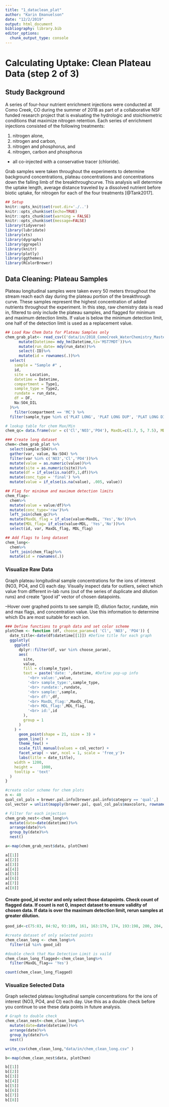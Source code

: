 ```yaml
---
title: "1_dataclean_plat"
author: "Karin Emanuelson"
date: "12/2/2019"
output: html_document
bibliography: library.bib
editor_options: 
  chunk_output_type: console
---
```

# Calculating Uptake: Clean Plateau Data (step 2 of 3)

## Study Background

A series of four-hour nutrient enrichment injections were conducted at Como Creek, CO during the summer of 2018 as part of a collaborative NSF funded research project that is evaluating the hydrologic and stoichiometric conditions that maximize nitrogen retention. Each series of enrichment injections consisted of the following treatments:

1. nitrogen alone, 
2. nitrogen and carbon, 
3. nitrogen and phosphorus, and 
4. nitrogen, carbon and phosphorus 
* all co-injected with a conservative tracer (chloride). 

Grab samples were taken throughout the experiments to determine background concentrations, plateau concentrations and concentrations down the falling limb of the breakthroughcurve. This analysis will determine the uptake length, average distance traveled by a dissolved nutrient before biotic uptake, for nitrogen for each of the four treatments [@Tank2017].

```r
## Setup
knitr::opts_knit$set(root.dir='./..')
knitr::opts_chunk$set(echo=TRUE)
knitr::opts_chunk$set(warning = FALSE)
knitr::opts_chunk$set(message=FALSE)
library(tidyverse)
library(lubridate)
library(xts)
library(dygraphs)
library(ggrepel)
library(knitr)
library(plotly)
library(ggthemes)
library(RColorBrewer)

```

## Data Cleaning: Plateau Samples

Plateau longitudinal samples were taken every 50 meters throughout the stream reach each day during the plateau portion of the breakthrough curve. These samples represent the highest concentration of added nutrients throughout the experiment. In this step, raw chemistry data is read in, filtered to only include the plateau samples, and flagged for minimum and maximum detection limits. If value is below the minimum detection limit, one half of the detection limit is used as a replacement value.
```r
## Load Raw Chem Data for Plateau Samples only
chem_grab_plat<- read_csv(('data/in/2018_ComoCreek_WaterChemistry_Mastersheet_Recreated_103019.csv'), skip=7)%>%
      mutate(Datetime= mdy_hm(Datetime,tz='MST7MDT'))%>%
      mutate(run_date= mdy(run_date))%>%
      select(-ID)%>%
      mutate(id = rownames(.))%>%
  select(
    sample = "Sample #" ,
    id,
    site = Location,
    datetime = Datetime,
    compartment = Type1,
    sample_type = Type2,
    rundate = run_date,
    df = DF,
    Na:SO4_DIL
  )%>%
    filter(compartment == 'MC') %>%
  filter(sample_type %in% c('PLAT LONG', 'PLAT LONG DUP', 'PLAT LONG DIL'))

# lookup table for chem Max/Min
chem_qc= data.frame(var = c('Cl','NO3','PO4'), MaxDL=c(1.7, 5, 7.5), MDL=c(.01, .01, .01))


```


```r
### Create long dataset
chem<-chem_grab_plat %>%
  select(sample:SO4)%>%
  gather(var, value, Na:SO4) %>%
  filter(var %in% c('NO3','Cl','PO4'))%>%
  mutate(value = as.numeric(value))%>%
  mutate(site = as.numeric(site))%>%
  mutate(df = if_else(is.na(df),1,df))%>%
  mutate(conc_type = 'final') %>%
  mutate(value = if_else(is.na(value), .005, value))

## Flag for minimum and maximum detection limits
chem_flag<- 
  chem%>%
  mutate(value = value/df)%>%
  mutate(conc_type='raw')%>%
  left_join(chem_qc)%>%
  mutate(MaxDL_flag = if_else(value>MaxDL, 'Yes','No'))%>%
  mutate(MDL_flag= if_else(value<MDL, 'Yes','No'))%>%
  select(id, var, MaxDL_flag, MDL_flag)

## Add flags to long dataset   
chem_long<-
  chem%>%
  left_join(chem_flag)%>%
  mutate(id = rownames(.))
```

### Visualize Raw Data

Graph plateau longitudinal sample concentrations for the ions of interest (NO3, PO4, and Cl) each day. Visually inspect data for outliers, select which value from different in-lab runs (out of the series of duplicate and dilution runs) and create "good id" vector of chosen datapoints. 

--Hover over graphed points to see sample ID, dilution factor, rundate, min and max flags, and concentration value. Use this information to determine which IDs are most suitable for each ion.

```r
### Define functions to graph data and set color scheme
plotChem <- function (df, choose_param=c( 'Cl', 'NO3', 'PO4')) {
  date_title<-date(df$datetime[[1]]) #Define title for each graph
  ggplotly(
    ggplot(
      dplyr::filter(df, var %in% choose_param),
      aes(
        site,
        value,
        fill = c(sample_type),
        text = paste('date: ',datetime, #Define pop-up info
          '<br> value:',value,
          '<br> sample_type:',sample_type,
          '<br> rundate:',rundate,
          '<br> sample:',sample,
          '<br> df:',df,
          '<br> MaxDL_flag:',MaxDL_flag,
          '<br> MDL_flag:',MDL_flag,
          '<br> id:',id
        ),
        group = 1
      )
    ) +
      geom_point(shape = 21, size = 3) +
      geom_line() +
      theme_few() +
      scale_fill_manual(values = col_vector) +
      facet_wrap( ~ var, ncol = 1, scale = 'free_y')+
      labs(title = date_title),
    width = 1200,
    height =    1000,
    tooltip = 'text'
  )
}

#create color scheme for chem plots
n <- 40
qual_col_pals = brewer.pal.info[brewer.pal.info$category == 'qual',]
col_vector = unlist(mapply(brewer.pal, qual_col_pals$maxcolors, rownames(qual_col_pals)))

```

```r
# Filter for each injection
chem_grab_nest<-chem_long%>%
  mutate(date=date(datetime))%>%
  arrange(date)%>%
  group_by(date)%>%
  nest()

a<-map(chem_grab_nest$data, plotChem)

a[[1]]
a[[2]]
a[[3]]
a[[4]]
a[[5]]
a[[6]]
a[[7]]
a[[8]]
```

#### Create good_id vector and only select those datapoints. Check count of flagged data. If count is not 0, inspect dataset to ensure validity of chosen data. If data is over the maximum detection limit, rerun samples at greater dilution.
```r

good_id<-c(75:83, 84:92, 93:109, 161, 163:170, 174, 193:198, 200, 204, 212:214, 218:229, 242, 249, 258:266,  268:276, 278:286, 288:295, 328, 369:377, 379:386, 437:440, 443, 444, 446:448, 458:460, 472:474, 505, 507, 508, 535:543, 545:552, 585, 636:643, 703:705, 715:717, 729:731)

#create dataset of only selected points
chem_clean_long <- chem_long%>%
  filter(id %in% good_id)

#double check that Max Detection Limit is vaild
chem_clean_long_flagged<-chem_clean_long%>%
  filter(MaxDL_flag== 'Yes')

count(chem_clean_long_flagged)
```

### Visualize Selected Data

Graph selected plateau longitudinal sample concentrations for the ions of interest (NO3, PO4, and Cl) each day. Use this as a double check before you continue to use these data points in future analysis.
```r
# Graph to double check
chem_clean_nest<-chem_clean_long%>%
  mutate(date=date(datetime))%>%
  arrange(date)%>%
  group_by(date)%>%
  nest()

write_csv(chem_clean_long,"data/in/chem_clean_long.csv" )

b<-map(chem_clean_nest$data, plotChem)

b[[1]]
b[[2]]
b[[3]]
b[[4]]
b[[5]]
b[[6]]
b[[7]]
b[[8]]

```




